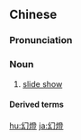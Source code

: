 {{also|幻灯}}
==Chinese==
{{zh-forms|s=幻灯}}

===Pronunciation===
{{zh-pron
|m=huàndēng
|c=waan6 dang1
|mn=hoàn-teng
|cat=n
}}

===Noun===
{{zh-noun}}

# [[slide show]]

====Derived terms====
{{zh-der|幻燈機|幻燈片}}

[[hu:幻燈]]
[[ja:幻燈]]